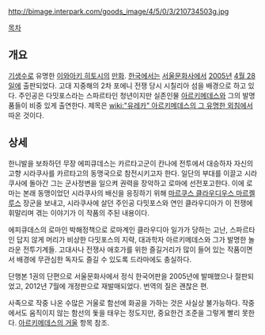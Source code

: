 http://bimage.interpark.com/goods_image/4/5/0/3/210734503g.jpg

[[목차]]

== 개요 ==
[[기생수]]로 유명한 [[이와아키 히토시]]의 [[만화]]. [[한국]]에서는 [[서울문화사]]에서 [[2005년]] [[4월 28일]]에 출판되었다. 고대 지중해의 2차 포에니 전쟁 당시 시칠리아 섬을 배경으로 하고 있다. 주인공은 다밋포스라는 스파르타인 청년이지만 실존인물 [[아르키메데스]]와 그의 발명품들이 비중 있게 출연한다. 제목은 [[wiki:"유레카" 아르키메데스의 그 유명한 외침]]에서 따온 것이다.

== 상세 ==
한니발을 보좌하던 무장 에피큐데스는 카르타고군이 칸나에 전투에서 대승하자 자신의 고향 시라쿠사를 카르타고의 동맹국으로 참전시키고자 한다. 일단의 부대를 이끌고 시라쿠사에 돌아간 그는 군사정변을 일으켜 권력을 장악하고 로마에 선전포고한다. 이에 로마는 본래 동맹이었던 시라쿠사의 배신을 응징하기 위해 [[마르쿠스 클라우디우스 마르켈루스]] 장군을 보내고, 시라쿠사에 살던 주인공 다밋포스와 연인 클라우디아가 이 전쟁에 휘말리며 겪는 이야기가 이 작품의 주된 내용이다. 

에피큐데스의 로마인 박해정책으로 로마계인 클라우디아 일가가 당하는 고난, 스파르타인 답지 않게 머리가 비상한 다밋포스의 지략, 대과학자 아르키메데스와 그가 발명한 놀라운 전투기계들. 고대사나 전쟁사 애호가를 위한 즐길거리가 많이 들어 있는 작품이면서 배경에 무관심한 독자도 즐길 수 있도록 드라마에도 충실하다.

단행본 1권의 단편으로 서울문화사에서 정식 한국어판을 2005년에 발매했으나 절판되었고, 2012년 7월에 개정판으로 재발매되었다. 번역의 질은 괜찮은 편.

사족으로 작중 나온 수많은 거울로 함선에 화공을 가하는 것은 사실상 불가능하다. 작중에서도 움직이지 않는 함선의 돛을 태우는 정도지만, 중요한건 조준을 그렇게 빨리 못한다. [[아르키메데스의 거울]] 항목 참조.



